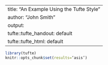 
---
title: "An Example Using the Tufte Style"
author: "John Smith"
output:
  tufte::tufte_handout: default
  tufte::tufte_html: default
---

```r
library(tufte)
knitr::opts_chunk$set(results=‘asis’) 
```

